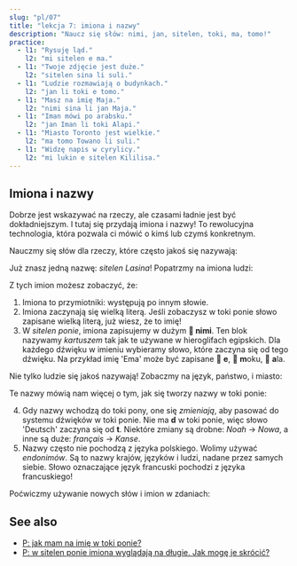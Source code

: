 ```yaml
---
slug: "pl/07"
title: "lekcja 7: imiona i nazwy"
description: "Naucz się słów: nimi, jan, sitelen, toki, ma, tomo!"
practice:
  - l1: "Rysuję ląd."
    l2: "mi sitelen e ma."
  - l1: "Twoje zdjęcie jest duże."
    l2: "sitelen sina li suli."
  - l1: "Ludzie rozmawiają o budynkach."
    l2: "jan li toki e tomo."
  - l1: "Masz na imię Maja."
    l2: "nimi sina li jan Maja."
  - l1: "Iman mówi po arabsku."
    l2: "jan Iman li toki Alapi."
  - l1: "Miasto Toronto jest wielkie."
    l2: "ma tomo Towano li suli."
  - l1: "Widzę napis w cyrylicy."
    l2: "mi lukin e sitelen Kililisa."
---
```



## Imiona i nazwy

Dobrze jest wskazywać na rzeczy, ale czasami ładnie jest być dokładniejszym. I tutaj się przydają imiona i nazwy! To rewolucyjna technologia, która pozwala ci mówić o kimś lub czymś konkretnym.

Nauczmy się słów dla rzeczy, które często jakoś się nazywają:

<List>
  <Word sl="nimi" m="imię, nazwa, słowo" />
  <Word sl="jan" m="osoba" />
  <Word sl="sitelen" m="obraz, napis; rysować, pisać" />
  <Word sl="toki" m="mowa, język; rozmawiać, mówić" />
  <Word sl="ma" m="ląd, kraj" />
  <Word sl="tomo" m="budynek, pokój, dom" />
</List>

Już znasz jedną nazwę: _sitelen Lasina_! Popatrzmy na imiona ludzi:

<List>
  <Sentence sl="jan Nowa" m="osoba o imieniu Noah (ang. 'Noah')" />
  <Sentence sl="jan Ema" m="osoba o imieniu Emma (ang. 'Emma')" />
</List>

Z tych imion możesz zobaczyć, że:

1. Imiona to przymiotniki: występują po innym słowie.
2. Imiona zaczynają się wielką literą. Jeśli zobaczysz w toki ponie słowo zapisane wielką literą, już wiesz, że to imię!
3. W _sitelen ponie_, imiona zapisujemy w dużym **󱥂 nimi**. Ten blok nazywamy _kartuszem_ tak jak te używane w hieroglifach egipskich. Dla każdego dźwięku w imieniu wybieramy słowo, które zaczyna się od tego dźwięku. Na przykład imię 'Ema' może być zapisane 󱤉 **e**, 󱤶 **m**oku, 󱤂 **a**la.

Nie tylko ludzie się jakoś nazywają! Zobaczmy na język, państwo, i miasto:

<List>
  <Sentence
    sl="toki Kanse"
    m="język zwany francuskim (fr. 'français')"
  />
  <Sentence sl="ma Tosi" m="państwo zwane Niemcy (niem. 'Deutsch')" />
  <Sentence
    sl="ma tomo Loma"
    m="miejsce z budynkami zwane Rzym (łac. 'Rōma')"
  />
</List>

Te nazwy mówią nam więcej o tym, jak się tworzy nazwy w toki ponie:

4. Gdy nazwy wchodzą do toki pony, one się _zmieniają_, aby pasować do systemu dźwięków w toki ponie. Nie ma **d** w toki ponie, więc słowo 'Deutsch' zaczyna się od **t**. Niektóre zmiany są drobne: _Noah_ → _Nowa_, a inne są duże: _français_ → _Kanse_.
5. Nazwy często nie pochodzą z języka polskiego. Wolimy używać _endonimów_. Są to nazwy krajów, języków i ludzi, nadane przez samych siebie. Słowo oznaczające język francuski pochodzi z języka francuskiego!

Poćwiczmy używanie nowych słów i imion w zdaniach:

<List>
  <Sentence sl="waso li lukin e ma." m="Ptak patrzy na ziemię." />
  <Sentence sl="jan li toki e tomo." m="Ludzie mówią o domu." />
  <Sentence sl="jan pona li toki pona." m="Mili ludzie dobrze mówią." />
  <Sentence sl="nimi ona li jan Kenta." m="On ma na imię Kenta." />
  <Sentence sl="jan Sunita li sitelen e pipi." m="Sunita rysuje owada." />
  <Sentence sl="jan Nina li toki Kanse." m="Nina mówi po francusku." />
  <Sentence sl="jan Ema li sona pona e ma Tosi." m="Emma dobrze zna Niemcy." />
</List>

<Practice exercises={frontmatter.practice} />

## See also
* [P: jak mam na imię w toki ponie?](/pl/make-a-name/)
* [P: w sitelen ponie imiona wyglądają na długie. Jak mogę je skrócić?](/pl/simpler-cartouches/)
